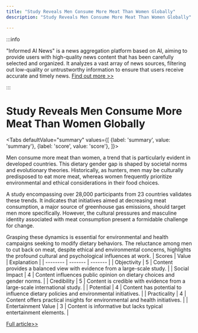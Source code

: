 ```yaml
---
title: "Study Reveals Men Consume More Meat Than Women Globally"
description: "Study Reveals Men Consume More Meat Than Women Globally"

---
```



:::info

"Informed AI News" is a news aggregation platform based on AI, aiming to provide users with high-quality news content that has been carefully selected and organized. It analyzes a vast array of news sources, filtering out low-quality or untrustworthy information to ensure that users receive accurate and timely news.  [Find out more >>](/)

:::

# Study Reveals Men Consume More Meat Than Women Globally


<Tabs
	defaultValue="summary"
	values={[
	{label: 'summary', value: 'summary'},
	{label: 'score', value: 'score'},
]}>
<TabItem value="summary">


Men consume more meat than women, a trend that is particularly evident in developed countries. This dietary gender gap is shaped by societal norms and evolutionary theories. Historically, as hunters, men may be culturally predisposed to eat more meat, whereas women frequently prioritize environmental and ethical considerations in their food choices.

A study encompassing over 28,000 participants from 23 countries validates these trends. It indicates that initiatives aimed at decreasing meat consumption, a major source of greenhouse gas emissions, should target men more specifically. However, the cultural pressures and masculine identity associated with meat consumption present a formidable challenge for change.

Grasping these dynamics is essential for environmental and health campaigns seeking to modify dietary behaviors. The reluctance among men to cut back on meat, despite ethical and environmental concerns, highlights the profound cultural and psychological influences at work.
</TabItem>
<TabItem value="score">
	| Scores     | Value   | Explanation |
	| -------- | ------- | ------- |
	| Objectivity  | 5    | Content provides a balanced view with evidence from a large-scale study.    |
	| Social Impact | 4     | Content influences public opinion on dietary choices and gender norms.    |
	| Credibility    | 5    | Content is credible with evidence from a large-scale international study.    |
	| Potential    | 4    | Content has potential to influence dietary policies and environmental initiatives.    |
	| Practicality    | 4    | Content offers practical insights for environmental and health initiatives.    |
	| Entertainment Value    | 3    | Content is informative but lacks typical entertainment elements.    |
</TabItem>
</Tabs>

[Full article>>](https://apnews.com/article/men-women-gender-meat-sustainability-climate-plant-based-b8278955cfd8caad6007f68677c6e8a6)
